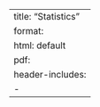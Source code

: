 --- 
title: "Statistics"
format: 
  html: default
  pdf:
    header-includes:
      - \usepackage{mathtools} 
--- 